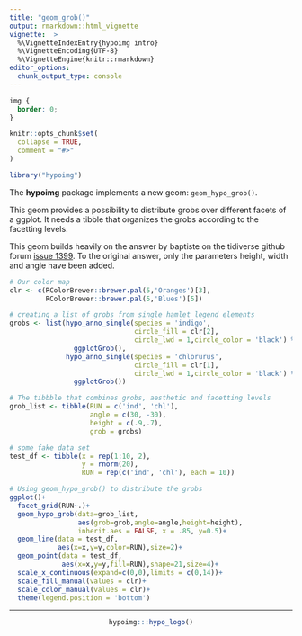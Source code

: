 ```yaml
---
title: "geom_grob()"
output: rmarkdown::html_vignette
vignette:  >
  %\VignetteIndexEntry{hypoimg intro}
  %\VignetteEncoding{UTF-8}
  %\VignetteEngine{knitr::rmarkdown}
editor_options:
  chunk_output_type: console
---
```


```css
img {
  border: 0;
}
```

```r
knitr::opts_chunk$set(
  collapse = TRUE,
  comment = "#>"
)

library("hypoimg")
```

The **hypoimg** package implements a new geom: `geom_hypo_grob()`.

This geom provides a possibility to distribute grobs over different facets of a ggplot.
It needs a tibble that organizes the grobs according to the facetting levels.

This geom builds heavily on the answer by baptiste on the tidiverse github forum [issue 1399](https://github.com/tidyverse/ggplot2/issues/1399).
To the original answer, only the parameters height, width and angle have been added.

```r
# Our color map
clr <- c(RColorBrewer::brewer.pal(5,'Oranges')[3],
         RColorBrewer::brewer.pal(5,'Blues')[5])

# creating a list of grobs from single hamlet legend elements
grobs <- list(hypo_anno_single(species = 'indigo',
                               circle_fill = clr[2],
                               circle_lwd = 1,circle_color = 'black') %>%
                ggplotGrob(),
              hypo_anno_single(species = 'chlorurus',
                               circle_fill = clr[1],
                               circle_lwd = 1,circle_color = 'black') %>%
                ggplotGrob())

# The tibbble that combines grobs, aesthetic and facetting levels
grob_list <- tibble(RUN = c('ind', 'chl'),
                    angle = c(30, -30),
                    height = c(.9,.7),
                    grob = grobs)

# some fake data set
test_df <- tibble(x = rep(1:10, 2),
                  y = rnorm(20),
                  RUN = rep(c('ind', 'chl'), each = 10))

# Using geom_hypo_grob() to distribute the grobs
ggplot()+
  facet_grid(RUN~.)+
  geom_hypo_grob(data=grob_list,
                 aes(grob=grob,angle=angle,height=height),
                 inherit.aes = FALSE, x = .85, y=0.5)+
  geom_line(data = test_df,
            aes(x=x,y=y,color=RUN),size=2)+
  geom_point(data = test_df,
             aes(x=x,y=y,fill=RUN),shape=21,size=4)+
  scale_x_continuous(expand=c(0,0),limits = c(0,14))+
  scale_fill_manual(values = clr)+
  scale_color_manual(values = clr)+
  theme(legend.position = 'bottom')
```

---------------------------------

<center>
```r
hypoimg:::hypo_logo()
```
</center>
